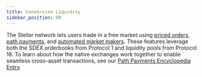 ```yaml
---
title: Conversion Liquidity
sidebar_position: 90
---
```



The Stellar network lets users trade in a free market using [priced orders](../../fundamentals/transactions/list-of-operations.mdx#manage-sell-offer), [path payments](../transactions-specialized/path-payments.mdx), and [automated market makers](./liquidity-on-stellar-sdex-liquidity-pools.mdx#liquidity-pools-amm). These features leverage both the SDEX orderbooks from Protocol 1 and liquidity pools from Protocol 18. To learn about how the native exchanges work together to enable seamless cross-asset transactions, see our [Path Payments Encyclopedia Entry](../transactions-specialized/path-payments.mdx).

<DocCardList />
